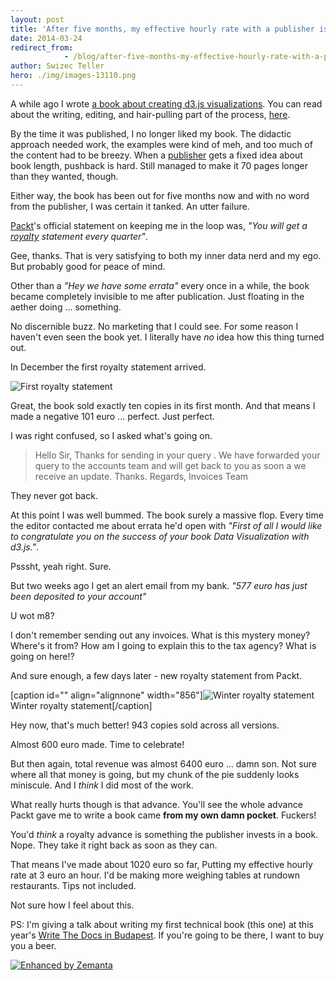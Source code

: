 ```yaml
---
layout: post
title: 'After five months, my effective hourly rate with a publisher is 3eur/hour'
date: 2014-03-24
redirect_from: 
            - /blog/after-five-months-my-effective-hourly-rate-with-a-publisher-is-3eurhour/swizec/6548
author: Swizec Teller
hero: ./img/images-13110.png
---
```

A while ago I wrote [a book about creating d3.js visualizations](http://www.packtpub.com/data-visualization-with-d3js/book). You can read about the writing, editing, and hair-pulling part of the process, [here](http://swizec.com/blog/i-published-a-book-with-a-publisher-heres-what-the-journey-was-like/swizec/6398).



By the time it was published, I no longer liked my book. The didactic approach needed work, the examples were kind of meh, and too much of the content had to be breezy. When a [publisher](http://en.wikipedia.org/wiki/Publishing "Publishing") gets a fixed idea about book length, pushback is hard. Still managed to make it 70 pages longer than they wanted, though.



Either way, the book has been out for five months now and with no word from the publisher, I was certain it tanked. An utter failure.



[Packt](http://www.packtpub.com "Packt")'s official statement on keeping me in the loop was, _"You will get a [royalty](http://en.wikipedia.org/wiki/Royalties "Royalties") statement every quarter"_.



Gee, thanks. That is very satisfying to both my inner data nerd and my ego. But probably good for peace of mind.



Other than a _"Hey we have some errata"_ every once in a while, the book became completely invisible to me after publication. Just floating in the aether doing ... something.



No discernible buzz. No marketing that I could see. For some reason I haven't even seen the book yet. I literally have _no_ idea how this thing turned out.



In December the first royalty statement arrived.



![First royalty statement](./img/images-13110.png "First royalty statement")



Great, the book sold exactly ten copies in its first month. And that means I made a negative 101 euro ... perfect. Just perfect.



I was right confused, so I asked what's going on.

> Hello Sir, Thanks for sending in your query . We have forwarded your query to the accounts team and will get back to you as soon a we receive an update. Thanks. Regards, Invoices Team

They never got back.



At this point I was well bummed. The book surely a massive flop. Every time the editor contacted me about errata he'd open with _"First of all I would like to congratulate you on the success of your book Data Visualization with d3.js."_.



Psssht, yeah right. Sure.



But two weeks ago I get an alert email from my bank. _"577 euro has just been deposited to your account"_



U wot m8?



I don't remember sending out any invoices. What is this mystery money? Where's it from? How am I going to explain this to the tax agency? What is going on here!?



And sure enough, a few days later - new royalty statement from Packt.



\[caption id="" align="alignnone" width="856"]![Winter royalty statement](./img/images-13111.png "Winter royalty statement") Winter royalty statement\[/caption]



Hey now, that's much better! 943 copies sold across all versions.



Almost 600 euro made. Time to celebrate!



But then again, total revenue was almost 6400 euro ... damn son. Not sure where all that money is going, but my chunk of the pie suddenly looks miniscule. And I _think_ I did most of the work.



What really hurts though is that advance. You'll see the whole advance Packt gave me to write a book came **from my own damn pocket**. Fuckers!



You'd _think_ a royalty advance is something the publisher invests in a book. Nope. They take it right back as soon as they can.



That means I've made about 1020 euro so far, Putting my effective hourly rate at 3 euro an hour. I'd be making more weighing tables at rundown restaurants. Tips not included.



Not sure how I feel about this.



PS: I'm giving a talk about writing my first technical book (this one) at this year's [Write The Docs in Budapest](http://conf.writethedocs.org/eu/2014/). If you're going to be there, I want to buy you a beer.

[![Enhanced by Zemanta](http://img.zemanta.com/zemified_e.png?x-id=d8bc3227-47c5-4cc4-b4b9-0c9a79b1c88f)](http://www.zemanta.com/?px "Enhanced by Zemanta")